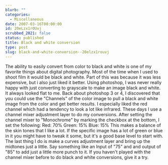 ```yaml
---
blurb: ""
categories:
  - Miscellaneous
date: 2007-03-16T00:00:00
id: 20eLzx1rOUvj
scrubbed_2021: false
status: published
title: Black and white conversion
type: post
slug: black-and-white-conversion--20elzx1rouvj
---
```


The ability to easily convert from color to black and white is one
of my favorite things about digital photography. Most of the time
when I used to shoot film it would be black and white. Part of this
was because it was less expensive, but i also just liked it better.
Using photoshop, I was never really happy with just converting to
grayscale to make an image black and white. It always looked flat
to me. Back about photoshop 3 or 4, I discovered that you could use
the "Channels" of the color image to pull a black and white image
from the color and get better results. I especially liked the red
channel which had a tendency to look a lot like infrared. These
days I use a channel mixer adjustment layer to do my conversions.
After setting the channel mixer to "Monochrome" by marking the
checkbox at the bottom, I set the following: Red: 70% Green: 15%
Blue: 15% This makes a balance of the skin tones that I like a lot.
If the specific image has a lot of green or blue in it you might
have to tweak it some, but it's a good base level to start with.
The last thing I do is make a curves adjustment layer and bring up
the midtones just a little. Say something like an Input of "75" and
and output of "85" to add just a little more punch to it. If you
haven't played with the channel mixer before to do black and white
conversions, give it a try.